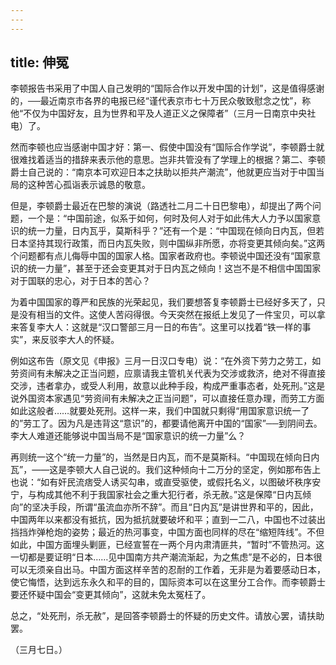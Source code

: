 ```yaml
---
---
---
```

title: 伸冤
---



李顿报告书采用了中国人自己发明的“国际合作以开发中国的计划”，这是值得感谢的，──最近南京市各界的电报已经“谨代表京市七十万民众敬致慰念之忱”，称他“不仅为中国好友，且为世界和平及人道正义之保障者”（三月一日南京中央社电）了。

然而李顿也应当感谢中国才好：第一、假使中国没有“国际合作学说”，李顿爵士就很难找着适当的措辞来表示他的意思。岂非共管没有了学理上的根据？第二、李顿爵士自己说的：“南京本可欢迎日本之扶助以拒共产潮流”，他就更应当对于中国当局的这种苦心孤诣表示诚恳的敬意。

但是，李顿爵士最近在巴黎的演说（路透社二月二十日巴黎电），却提出了两个问题，一个是：“中国前途，似系于如何，何时及何人对于如此伟大人力予以国家意识的统一力量，日内瓦乎，莫斯科乎？”还有一个是：“中国现在倾向日内瓦，但若日本坚持其现行政策，而日内瓦失败，则中国纵非所愿，亦将变更其倾向矣。”这两个问题都有点儿侮辱中国的国家人格。国家者政府也。李顿说中国还没有“国家意识的统一力量”，甚至于还会变更其对于日内瓦之倾向！这岂不是不相信中国国家对于国联的忠心，对于日本的苦心？

为着中国国家的尊严和民族的光荣起见，我们要想答复李顿爵士已经好多天了，只是没有相当的文件。这使人苦闷得很。今天突然在报纸上发见了一件宝贝，可以拿来答复李大人：这就是“汉口警部三月一日的布告”。这里可以找着“铁一样的事实”，来反驳李大人的怀疑。

例如这布告（原文见《申报》三月一日汉口专电）说：“在外资下劳力之劳工，如劳资间有未解决之正当问题，应禀请我主管机关代表为交涉或救济，绝对不得直接交涉，违者拿办，或受人利用，故意以此种手段，构成严重事态者，处死刑。”这是说外国资本家遇见“劳资间有未解决之正当问题”，可以直接任意办理，而劳工方面如此这般者……就要处死刑。这样一来，我们中国就只剩得“用国家意识统一了的”劳工了。因为凡是违背这“意识”的，都要请他离开中国的“国家”──到阴间去。李大人难道还能够说中国当局不是“国家意识的统一力量”么？

再则统一这个“统一力量”的，当然是日内瓦，而不是莫斯科。“中国现在倾向日内瓦”，——这是李顿大人自己说的。我们这种倾向十二万分的坚定，例如那布告上也说：“如有奸民流痞受人诱买勾串，或直受驱使，或假托名义，以图破坏秩序安宁，与构成其他不利于我国家社会之重大犯行者，杀无赦。”这是保障“日内瓦倾向”的坚决手段，所谓“虽流血亦所不辞”。而且“日内瓦”是讲世界和平的，因此，中国两年以来都没有抵抗，因为抵抗就要破坏和平；直到一二八，中国也不过装出挡挡炸弹枪炮的姿势；最近的热河事变，中国方面也同样的尽在“缩短阵线”。不但如此，中国方面埋头剿匪，已经宣誓在一两个月内肃清匪共，“暂时”不管热河。这一切都是要证明“日本……见中国南方共产潮流渐起，为之焦虑”是不必的，日本很可以无须亲自出马。中国方面这样辛苦的忍耐的工作着，无非是为着要感动日本，使它悔悟，达到远东永久和平的目的，国际资本可以在这里分工合作。而李顿爵士要还怀疑中国会“变更其倾向”，这就未免太冤枉了。

总之，“处死刑，杀无赦”，是回答李顿爵士的怀疑的历史文件。请放心罢，请扶助罢。

（三月七日。）